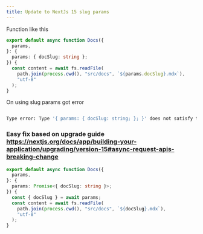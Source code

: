 ```yaml
---
title: Update to NextJs 15 slug params
---
```


Function like this

```typescript copy
export default async function Docs({
  params,
}: {
  params: { docSlug: string };
}) {
  const content = await fs.readFile(
    path.join(process.cwd(), "src/docs", `${params.docSlug}.mdx`),
    "utf-8"
  );
}
```

On using slug params got error

```bash copy

Type error: Type '{ params: { docSlug: string; }; }' does not satisfy the constraint 'PageProps'. Types of property 'params' are incompatible.
```

### Easy fix based on upgrade guide https://nextjs.org/docs/app/building-your-application/upgrading/version-15#async-request-apis-breaking-change

```typescript copy
export default async function Docs({
  params,
}: {
  params: Promise<{ docSlug: string }>;
}) {
  const { docSlug } = await params;
  const content = await fs.readFile(
    path.join(process.cwd(), "src/docs", `${docSlug}.mdx`),
    "utf-8"
  );
}
```
